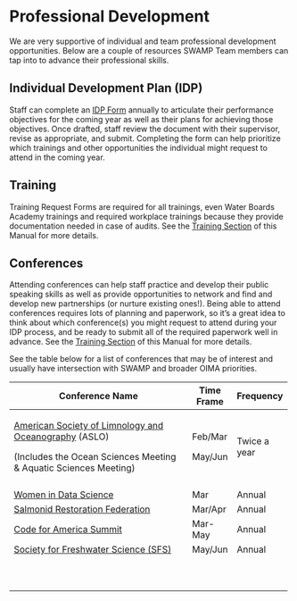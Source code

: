 # Professional Development

We are very supportive of individual and team professional development opportunities. Below are a couple of resources SWAMP Team members can tap into to advance their professional skills.

## Individual Development Plan (IDP)

Staff can complete an [IDP Form](https://www.documents.dgs.ca.gov/dgs/fmc/pdf/std637.pdf) annually to articulate their performance objectives for the coming year as well as their plans for achieving those objectives. Once drafted, staff review the document with their supervisor, revise as appropriate, and submit. Completing the form can help prioritize which trainings and other opportunities the individual might request to attend in the coming year.

## Training

Training Request Forms are required for all trainings, even Water Boards Academy trainings and required workplace trainings because they provide documentation needed in case of audits. See the [Training Section](https://cawaterboarddatacenter.github.io/swamp-manual/training.html) of this Manual for more details.

## Conferences

Attending conferences can help staff practice and develop their public speaking skills as well as provide opportunities to network and find and develop new partnerships (or nurture existing ones!). Being able to attend conferences requires lots of planning and paperwork, so it's a great idea to think about which conference(s) you might request to attend during your IDP process, and be ready to submit all of the required paperwork well in advance. See the [Training Section](https://cawaterboarddatacenter.github.io/swamp-manual/training.html) of this Manual for more details.

See the table below for a list of conferences that may be of interest and usually have intersection with SWAMP and broader OIMA priorities.

+-----------------------------------------------------------------------------------------+-------------+--------------+
| Conference Name                                                                         | Time Frame  | Frequency    |
+=========================================================================================+=============+==============+
| [American Society of Limnology and Oceanography](https://www.aslo.org/meetings/) (ASLO) | Feb/Mar     | Twice a year |
|                                                                                         |             |              |
| (Includes the Ocean Sciences Meeting & Aquatic Sciences Meeting)                        | May/Jun     |              |
+-----------------------------------------------------------------------------------------+-------------+--------------+
|                                                                                         |             |              |
+-----------------------------------------------------------------------------------------+-------------+--------------+
| [Women in Data Science](https://www.widsconference.org/conference.html)                 | Mar         | Annual       |
+-----------------------------------------------------------------------------------------+-------------+--------------+
| [Salmonid Restoration Federation](https://www.calsalmon.org/conferences)                | Mar/Apr     | Annual       |
+-----------------------------------------------------------------------------------------+-------------+--------------+
| [Code for America Summit](https://summit.codeforamerica.org/)                           | Mar-May     | Annual       |
+-----------------------------------------------------------------------------------------+-------------+--------------+
| [Society for Freshwater Science (SFS)](https://freshwater-science.org/events)           | May/Jun     | Annual       |
+-----------------------------------------------------------------------------------------+-------------+--------------+
|                                                                                         |             |              |
+-----------------------------------------------------------------------------------------+-------------+--------------+
|                                                                                         |             |              |
+-----------------------------------------------------------------------------------------+-------------+--------------+
|                                                                                         |             |              |
+-----------------------------------------------------------------------------------------+-------------+--------------+
|                                                                                         |             |              |
+-----------------------------------------------------------------------------------------+-------------+--------------+
|                                                                                         |             |              |
+-----------------------------------------------------------------------------------------+-------------+--------------+
|                                                                                         |             |              |
+-----------------------------------------------------------------------------------------+-------------+--------------+
|                                                                                         |             |              |
+-----------------------------------------------------------------------------------------+-------------+--------------+
|                                                                                         |             |              |
+-----------------------------------------------------------------------------------------+-------------+--------------+
|                                                                                         |             |              |
+-----------------------------------------------------------------------------------------+-------------+--------------+
|                                                                                         |             |              |
+-----------------------------------------------------------------------------------------+-------------+--------------+
